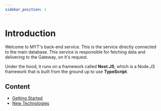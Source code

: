```yaml
---
sidebar_position: 1
---
```


# Introduction
Welcome to MYT's back-end service. This is the service directly connected to the main database.
This service is responsible for fetching data and delivering to the Gateway, on it's request.

Under the hood, it runs on a framework called **Nest.JS**, which is a Node.JS framework that is built from the ground up to use **TypeScript**.

## Content
- [Getting Started](getting-started)
- [New Technologies](new-tech)

